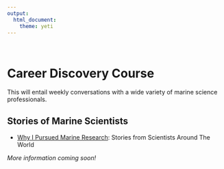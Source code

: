 ```yaml
---
output: 
  html_document:
    theme: yeti
---
```

<br>


# **Career Discovery Course**

This will entail weekly conversations with a wide variety of marine science professionals.

## Stories of Marine Scientists
* [Why I Pursued Marine Research](https://airplanesandavocados.com/why-i-pursued-marine-research-stories-from-scientists-around-the-world/): Stories from Scientists Around The World

 *More information coming soon!*